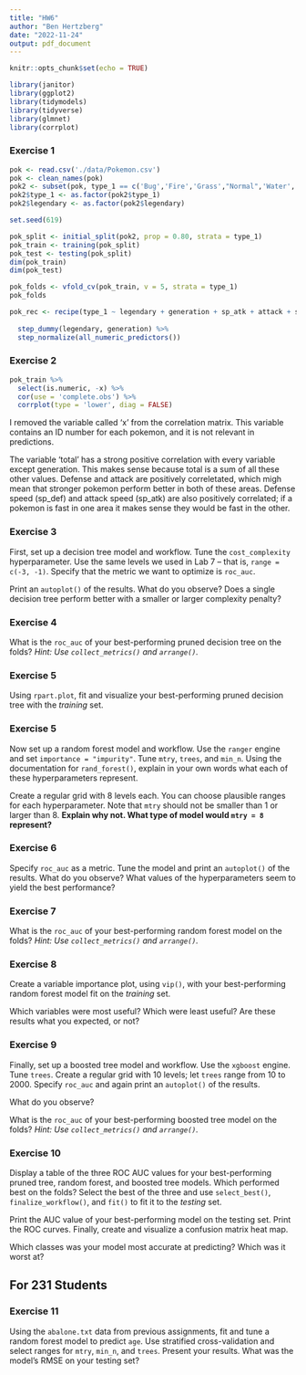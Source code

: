 ```yaml
---
title: "HW6"
author: "Ben Hertzberg"
date: "2022-11-24"
output: pdf_document
---
```


```r
knitr::opts_chunk$set(echo = TRUE)
```


```r
library(janitor)
library(ggplot2)
library(tidymodels)
library(tidyverse)
library(glmnet)
library(corrplot)
```

### Exercise 1

```r
pok <- read.csv('./data/Pokemon.csv')
pok <- clean_names(pok)
pok2 <- subset(pok, type_1 == c('Bug','Fire','Grass',"Normal",'Water','Psychic'))
pok2$type_1 <- as.factor(pok2$type_1)
pok2$legendary <- as.factor(pok2$legendary)
```

```r
set.seed(619)

pok_split <- initial_split(pok2, prop = 0.80, strata = type_1)
pok_train <- training(pok_split)
pok_test <- testing(pok_split)
dim(pok_train)
dim(pok_test)
```

```r
pok_folds <- vfold_cv(pok_train, v = 5, strata = type_1)
pok_folds
```

```r
pok_rec <- recipe(type_1 ~ legendary + generation + sp_atk + attack + speed + defense + hp + sp_def, data = pok_train) %>% 
  
  step_dummy(legendary, generation) %>% 
  step_normalize(all_numeric_predictors())
```

### Exercise 2


```r
pok_train %>% 
  select(is.numeric, -x) %>% 
  cor(use = 'complete.obs') %>% 
  corrplot(type = 'lower', diag = FALSE)

```
I removed the variable called 'x' from the correlation matrix. This variable contains an ID number for each pokemon, and it is not relevant in predictions.

The variable 'total' has a strong positive correlation with every variable except generation. This makes sense because total is a sum of all these other values. Defense and attack are positively correletated, which migh mean that stronger pokemon perform better in both of these areas. Defense speed (sp_def) and attack speed (sp_atk) are also positively correlated; if a pokemon is fast in one area it makes sense they would be fast in the other.

### Exercise 3

First, set up a decision tree model and workflow. Tune the `cost_complexity` hyperparameter. Use the same levels we used in Lab 7 -- that is, `range = c(-3, -1)`. Specify that the metric we want to optimize is `roc_auc`. 

Print an `autoplot()` of the results. What do you observe? Does a single decision tree perform better with a smaller or larger complexity penalty?

### Exercise 4

What is the `roc_auc` of your best-performing pruned decision tree on the folds? *Hint: Use `collect_metrics()` and `arrange()`.*

### Exercise 5

Using `rpart.plot`, fit and visualize your best-performing pruned decision tree with the *training* set.

### Exercise 5

Now set up a random forest model and workflow. Use the `ranger` engine and set `importance = "impurity"`. Tune `mtry`, `trees`, and `min_n`. Using the documentation for `rand_forest()`, explain in your own words what each of these hyperparameters represent.

Create a regular grid with 8 levels each. You can choose plausible ranges for each hyperparameter. Note that `mtry` should not be smaller than 1 or larger than 8. **Explain why not. What type of model would `mtry = 8` represent?**

### Exercise 6

Specify `roc_auc` as a metric. Tune the model and print an `autoplot()` of the results. What do you observe? What values of the hyperparameters seem to yield the best performance?

### Exercise 7

What is the `roc_auc` of your best-performing random forest model on the folds? *Hint: Use `collect_metrics()` and `arrange()`.*

### Exercise 8

Create a variable importance plot, using `vip()`, with your best-performing random forest model fit on the *training* set.

Which variables were most useful? Which were least useful? Are these results what you expected, or not?

### Exercise 9

Finally, set up a boosted tree model and workflow. Use the `xgboost` engine. Tune `trees`. Create a regular grid with 10 levels; let `trees` range from 10 to 2000. Specify `roc_auc` and again print an `autoplot()` of the results. 

What do you observe?

What is the `roc_auc` of your best-performing boosted tree model on the folds? *Hint: Use `collect_metrics()` and `arrange()`.*

### Exercise 10

Display a table of the three ROC AUC values for your best-performing pruned tree, random forest, and boosted tree models. Which performed best on the folds? Select the best of the three and use `select_best()`, `finalize_workflow()`, and `fit()` to fit it to the *testing* set. 

Print the AUC value of your best-performing model on the testing set. Print the ROC curves. Finally, create and visualize a confusion matrix heat map.

Which classes was your model most accurate at predicting? Which was it worst at?

## For 231 Students

### Exercise 11

Using the `abalone.txt` data from previous assignments, fit and tune a random forest model to predict `age`. Use stratified cross-validation and select ranges for `mtry`, `min_n`, and `trees`. Present your results. What was the model's RMSE on your testing set?